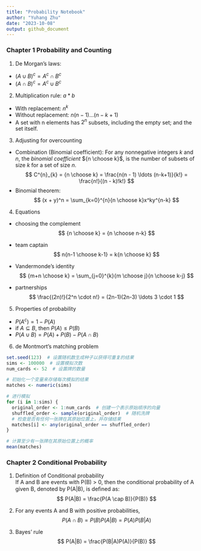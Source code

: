 ```yaml
---
title: "Probability Notebook"
author: "Yuhang Zhu"
date: "2023-10-08"
output: github_document
---
```


### Chapter 1 Probability and Counting
1. De Morgan's laws:
* $(A \cup B)^c = A^c \cap B^c$
* $(A \cap B)^c = A^c \cup B^c$

2. Multiplication rule: $a*b$
* With replacement: $n^k$
* Without replacement: $n(n - 1)...(n-k+1)$
* A set with n elements has $2^n$ subsets, including the empty set; and the set itself.

3. Adjusting for overcounting
* Combination (Binomial coefficient): For any nonnegative integers *k* and *n*, the *binomial coefficient* ${n \choose k}$, is the number of subsets of size *k* for a set of size *n*.
$$ C^{n}_{k} = {n \choose k} = \frac{n(n - 1) \ldots (n-k+1)}{k!} = \frac{n!}{(n - k)!k!} $$
* Binomial theorem: 
$$ (x + y)^n = \sum_{k=0}^{n}{n \choose k}x^ky^{n-k} $$

4. Equations
* choosing the complement
$$ {n \choose k} = {n \choose n-k} $$

* team captain
$$ n{n-1 \choose k-1} = k{n \choose k} $$

* Vandermonde's identity
$$ {m+n \choose k} = \sum_{j=0}^{k}{m \choose j}{n \choose k-j} $$

* partnerships
$$ \frac{(2n)!}{2^n \cdot n!} = (2n-1)(2n-3) \ldots 3 \cdot 1 $$

5. Properties of probability
* $P(A^c) = 1 - P(A)$
* if $A \subseteq B$, then $P(A) \leq P(B)$
* $P(A \cup B) = P(A) + P(B) - P(A \cap B)$

6. de Montmort's matching problem

```r
set.seed(123)  # 设置随机数生成种子以获得可重复的结果
sims <- 100000  # 设置模拟次数
num_cards <- 52  # 设置牌的数量

# 初始化一个变量来存储每次模拟的结果
matches <- numeric(sims)

# 进行模拟
for (i in 1:sims) {
  original_order <- 1:num_cards  # 创建一个表示原始顺序的向量
  shuffled_order <- sample(original_order)  # 随机洗牌
  # 检查是否有任何一张牌在其原始位置上，并存储结果
  matches[i] <- any(original_order == shuffled_order)
}

# 计算至少有一张牌在其原始位置上的概率
mean(matches)
```

### Chapter 2 Conditional Probability

1. Definition of Conditional probability  
If A and B are events with P(B) > 0, then the conditional probability of A given B, denoted by P(A|B), is deﬁned as:
$$ P(A|B) = \frac{P(A \cap B)}{P(B)} $$

2. For any events A and B with positive probabilities,
$$ P(A \cap B) = P(B)P(A|B) = P(A)P(B|A) $$

3. Bayes’ rule
$$ P(A|B) = \frac{P(B|A)P(A)}{P(B)} $$













